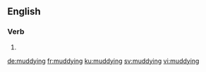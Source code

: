 ==English==

===Verb===
{{head|en|present participle}}

# {{present participle of|muddy|lang=en}}

[[de:muddying]]
[[fr:muddying]]
[[ku:muddying]]
[[sv:muddying]]
[[vi:muddying]]